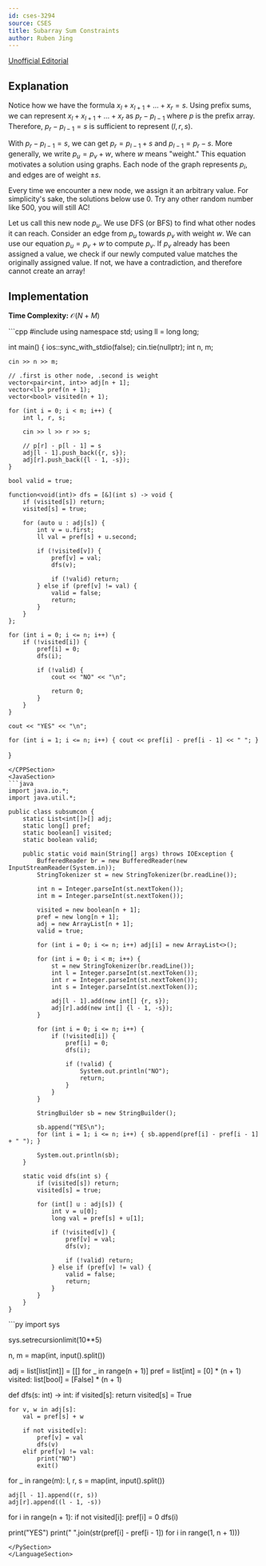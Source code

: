 ```yaml
---
id: cses-3294
source: CSES
title: Subarray Sum Constraints
author: Ruben Jing
---
```


[Unofficial Editorial](https://codeforces.com/blog/entry/83343)

## Explanation

Notice how we have the formula $x_l + x_{l+1} + \dots + x_r = s$. Using prefix sums,
we can represent $x_l + x_{l+1} + \dots + x_r$ as $p_r - p_{l-1}$ where $p$ is the prefix
array. Therefore, $p_r - p_{l-1} = s$ is sufficient to represent $(l, r, s)$.

With $p_r - p_{l-1} = s$, we can get $p_r = p_{l-1} + s$ and $p_{l-1} = p_r - s$. More generally,
we write $p_u = p_v + w$, where $w$ means "weight." This equation motivates a solution using
graphs. Each node of the graph represents $p_i$, and edges are of weight $\pm s$.

Every time we encounter a new node, we assign it an arbitrary value. For simplicity's sake,
the solutions below use $0$. Try any other random number like $500$, you will still AC!

Let us call this new node $p_u$. We use DFS (or BFS) to find what other nodes it can reach.
Consider an edge from $p_u$ towards $p_v$ with weight $w$. We can use our equation $p_u = p_v + w$
to compute $p_v$. If $p_v$ already has been assigned a value, we check if our newly computed value
matches the originally assigned value. If not, we have a contradiction, and therefore cannot create
an array!

## Implementation
**Time Complexity:** $\mathcal{O}(N + M)$

<LanguageSection>
<CPPSection>
```cpp
#include <bits/stdc++.h>
using namespace std;
using ll = long long;

int main() {
	ios::sync_with_stdio(false);
	cin.tie(nullptr);
	int n, m;

	cin >> n >> m;

	// .first is other node, .second is weight
	vector<pair<int, int>> adj[n + 1];
	vector<ll> pref(n + 1);
	vector<bool> visited(n + 1);

	for (int i = 0; i < m; i++) {
		int l, r, s;

		cin >> l >> r >> s;

		// p[r] - p[l - 1] = s
		adj[l - 1].push_back({r, s});
		adj[r].push_back({l - 1, -s});
	}

	bool valid = true;

	function<void(int)> dfs = [&](int s) -> void {
		if (visited[s]) return;
		visited[s] = true;

		for (auto u : adj[s]) {
			int v = u.first;
			ll val = pref[s] + u.second;

			if (!visited[v]) {
				pref[v] = val;
				dfs(v);

				if (!valid) return;
			} else if (pref[v] != val) {
				valid = false;
				return;
			}
		}
	};

	for (int i = 0; i <= n; i++) {
		if (!visited[i]) {
			pref[i] = 0;
			dfs(i);

			if (!valid) {
				cout << "NO" << "\n";

				return 0;
			}
		}
	}

	cout << "YES" << "\n";

	for (int i = 1; i <= n; i++) { cout << pref[i] - pref[i - 1] << " "; }
}
```
</CPPSection>
<JavaSection>
```java
import java.io.*;
import java.util.*;

public class subsumcon {
	static List<int[]>[] adj;
	static long[] pref;
	static boolean[] visited;
	static boolean valid;

	public static void main(String[] args) throws IOException {
		BufferedReader br = new BufferedReader(new InputStreamReader(System.in));
		StringTokenizer st = new StringTokenizer(br.readLine());

		int n = Integer.parseInt(st.nextToken());
		int m = Integer.parseInt(st.nextToken());

		visited = new boolean[n + 1];
		pref = new long[n + 1];
		adj = new ArrayList[n + 1];
		valid = true;

		for (int i = 0; i <= n; i++) adj[i] = new ArrayList<>();

		for (int i = 0; i < m; i++) {
			st = new StringTokenizer(br.readLine());
			int l = Integer.parseInt(st.nextToken());
			int r = Integer.parseInt(st.nextToken());
			int s = Integer.parseInt(st.nextToken());

			adj[l - 1].add(new int[] {r, s});
			adj[r].add(new int[] {l - 1, -s});
		}

		for (int i = 0; i <= n; i++) {
			if (!visited[i]) {
				pref[i] = 0;
				dfs(i);

				if (!valid) {
					System.out.println("NO");
					return;
				}
			}
		}

		StringBuilder sb = new StringBuilder();

		sb.append("YES\n");
		for (int i = 1; i <= n; i++) { sb.append(pref[i] - pref[i - 1] + " "); }

		System.out.println(sb);
	}

	static void dfs(int s) {
		if (visited[s]) return;
		visited[s] = true;

		for (int[] u : adj[s]) {
			int v = u[0];
			long val = pref[s] + u[1];

			if (!visited[v]) {
				pref[v] = val;
				dfs(v);

				if (!valid) return;
			} else if (pref[v] != val) {
				valid = false;
				return;
			}
		}
	}
}
```
</JavaSection>
<PySection>
```py
import sys

sys.setrecursionlimit(10**5)

n, m = map(int, input().split())

adj = list[list[int]] = [[] for _ in range(n + 1)]
pref = list[int] = [0] * (n + 1)
visited: list[bool] = [False] * (n + 1)


def dfs(s: int) -> int:
	if visited[s]:
		return
	visited[s] = True

	for v, w in adj[s]:
		val = pref[s] + w

		if not visited[v]:
			pref[v] = val
			dfs(v)
		elif pref[v] != val:
			print("NO")
			exit()


for _ in range(m):
	l, r, s = map(int, input().split())

	adj[l - 1].append((r, s))
	adj[r].append((l - 1, -s))

for i in range(n + 1):
	if not visited[i]:
		pref[i] = 0
		dfs(i)

print("YES")
print(" ".join(str(pref[i] - pref[i - 1]) for i in range(1, n + 1)))
```
</PySection>
</LanguageSection>
